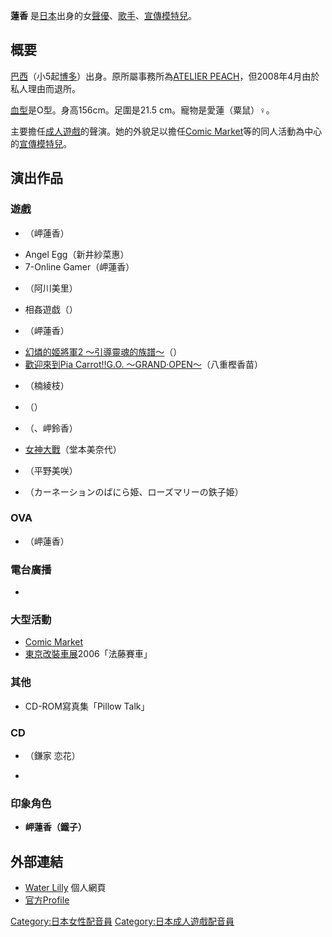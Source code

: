 {{Japanese|japanese=蓮香|kana=れんか|romaji =Renka}}
'''蓮香'''<!-- 1987年 由於沒有出處而被隱藏-->{{BD||7月19日|catIdx=Renka}}是[[日本|日本]]出身的女[[聲優|聲優]]、[[歌手|歌手]]、[[宣傳模特兒|宣傳模特兒]]。

==概要==
[[巴西|巴西]]（小5起[[博多|博多]]）出身。原所屬事務所為[[ATELIER_PEACH|ATELIER PEACH]]，但2008年4月由於私人理由而退所。

[[血型|血型]]是O型。身高156cm。足圍是21.5 cm。寵物是愛蓮（粟鼠）♀。 

主要擔任[[成人遊戲|成人遊戲]]的聲演。她的外貌足以擔任[[Comic_Market|Comic Market]]等的同人活動為中心的[[宣傳模特兒|宣傳模特兒]]。

==演出作品==
===遊戲===
*{{lang|ja|アキバ系彼女}}（岬蓮香）
*Angel Egg（新井紗菜惠）
*7-Online Gamer（岬蓮香）
*{{lang|ja|聖なるかな -The Spirit of Eternity Sword 2-}}（阿川美里）
*相姦遊戯（{{lang|ja|姉・ゆり}}）
*{{lang|ja|転娘!? よく転ぶドジっ娘たち}}（岬蓮香）
*[[幻燐的姬將軍2_～引導靈魂的族譜～|幻燐的姬將軍2 ～引導靈魂的族譜～]]（{{lang|ja|セリエル・イオテール}}）
*[[歡迎來到Pia_Carrot!!系列|歡迎來到Pia Carrot!!G.O. ～GRAND‧OPEN～]]（八重樫香苗）
*{{lang|ja|へんし～ん!}}（楠綾枝）
*{{lang|ja|峰深き瀬にたゆたう唄}}（{{lang|ja|シェリル・クリツ}}）
*{{lang|ja|Queenボンジョルの！～女王は制服を脱いだ～}}（{{lang|ja|ミラ}}、岬鈴香）
*[[女神大戰|女神大戰]]（堂本美奈代）
*{{lang|ja|キスより甘くて深いもの}}（平野美咲）
*{{lang|ja|姫とボイン}}（カーネーションのばにら姫、ローズマリーの鉄子姫）

===OVA===
*{{lang|ja|アキバ系彼女}}（岬蓮香）

===電台廣播===
*{{lang|ja|[[網路電台|網路電台]]「秋葉系情報局Ⅱ」}}

===大型活動===
*[[Comic_Market|Comic Market]]
*[[東京改裝車展|東京改裝車展]]2006「法藤賽車」

===其他===
*CD-ROM寫真集「Pillow Talk」

===CD===
*{{lang|ja|○学○年生 G-typeドラマCD}}（鎌家 恋花）
*{{lang|ja|超メイドさんS}}

===印象角色===
*'''岬蓮香（鐵子）'''

==外部連結==
*[http://renka.chu.jp/ Water Lilly] {{Wayback|url=http://renka.chu.jp/ |date=20190512090618 }} 個人網頁
*[https://web.archive.org/web/20070928045100/http://www.hormone.co.jp/peach/voice/renka.html 官方Profile]

{{DEFAULTSORT:Renka}}
[[Category:日本女性配音員|Category:日本女性配音員]]
[[Category:日本成人遊戲配音員|Category:日本成人遊戲配音員]]


{{Japan-enter-bio-stub}}